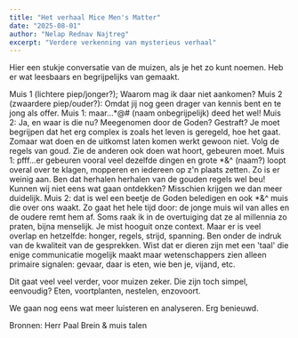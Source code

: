 ```yaml
---
title: "Het verhaal Mice Men's Matter"
date: "2025-08-01"
author: "Nelap Rednav Najtreg"
excerpt: "Verdere verkenning van mysterieus verhaal"
---
```



Hier een stukje conversatie van de muizen, als je het zo kunt noemen. Heb er wat leesbaars en begrijpelijks van gemaakt.

Muis 1 (lichtere piep/jonger?);
Waarom mag ik daar niet aankomen?
Muis 2 (zwaardere piep/ouder?):
Omdat jij nog geen drager van kennis bent en te jong als offer.
Muis 1: maar...*@# (naam onbegrijpelijk) deed het wel!
Muis 2: Ja, en waar is die nu? Meegenomen door de Goden? Gestraft?
Je moet begrijpen dat het erg complex is zoals het leven is geregeld, hoe het gaat.
Zomaar wat doen en de uitkomst laten komen werkt gewoon niet. Volg de regels van goud. Zie de anderen ook doen wat hoort, gebeuren moet.
Muis 1: pfff...er gebeuren vooral veel dezelfde dingen en grote *&^ (naam?) loopt overal over te klagen, mopperen en iedereen op z'n plaats zetten. Zo is er weinig aan.
Ben dat herhalen herhalen van de gouden regels wel beu!
Kunnen wij niet eens wat gaan ontdekken? Misschien krijgen we dan meer duidelijk.
Muis 2: dat is wel een beetje de Goden beledigen en ook *&^ muis die over ons waakt.
Zo gaat het hele tijd door: de jonge muis wil van alles en de oudere remt hem af.
Soms raak ik in de overtuiging dat ze al millennia zo praten, bijna menselijk. Je mist hooguit onze context. Maar er is veel overlap en hetzelfde: honger, regels, strijd, spanning.
Ben onder de indruk van de kwaliteit van de gesprekken. Wist dat er dieren zijn met een 'taal' die enige communicatie mogelijk maakt maar wetenschappers zien alleen primaire signalen: gevaar, daar is eten, wie ben je, vijand, etc.

Dit gaat veel veel verder, voor muizen zeker. Die zijn toch simpel, eenvoudig? Eten, voortplanten, nestelen, enzovoort. 

We gaan nog eens wat meer luisteren en analyseren. Erg benieuwd.

Bronnen: Herr Paal Brein & muis talen
